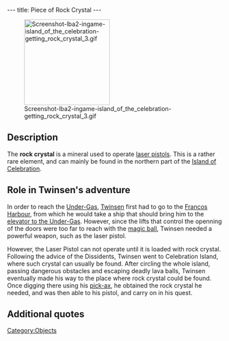 ---
title: Piece of Rock Crystal
---

[[Image:Screenshot-lba2-ingame-island_of_the_celebration-getting_rock_crystal_3.gif|right|200px]]

{{Quote|
Quote=This piece of the Crystal of Celebration is of unmatched purity. It will allow you to operate a pisto-Laser.|
Character=Official description}}

==Description==
The '''rock crystal''' is a mineral used to operate [[Laser Pistol|laser pistols]]. This is a rather rare element, and can mainly be found in the northern part of the [[Island of Celebration]].

==Role in Twinsen's adventure==
In order to reach the [[Under-Gas]], [[Twinsen]] first had to go to the [[Francos Harbour]], from which he would take a ship that should bring him to the [[elevator to the Under-Gas]]. However, since the lifts that control the openning of the doors were too far to reach with the [[magic ball]], Twinsen needed a powerful weapon, such as the laser pistol.

However, the Laser Pistol can not operate until it is loaded with rock crystal. Following the advice of the Dissidents, Twinsen went to Celebration Island, where such crystal can usually be found. After circling the whole island, passing dangerous obstacles and escaping deadly lava balls, Twinsen eventually made his way to the place where rock crystal could be found. Once digging there using his [[pick-ax]], he obtained the rock crystal he needed, and was then able to his pistol, and carry on in his quest.

==Additional quotes==
{{Quote|
Quote=You now own a laser-pistol in working condition. It gives you enough firepower to reach distant targets that your magical ball cannot reach.|
Character=When Twinsen picked the crystal}}

[[Category:Objects]]